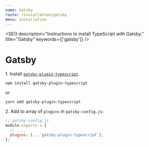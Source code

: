 ```yaml
---
name: Gatsby
route: /installation/gatsby
menu: Installation
---
```



<SEO
  description="Instructions to install TypeScript with Gatsby."
  title="Gatsby"
  keywords={['gatsby']}
/>

# Gatsby

1\. Install [`gatsby-plugin-typescript`](https://www.gatsbyjs.org/packages/gatsby-plugin-typescript/).

```
npm install gatsby-plugin-typescript
```

or

```
yarn add gatsby-plugin-typescript
```

2\. Add to array of `plugins` in `gatsby-config.js`:

```js
// gatsby-config.js
module.exports = {
  // ...,
  plugins: [...`gatsby-plugin-typescript`],
};
```
